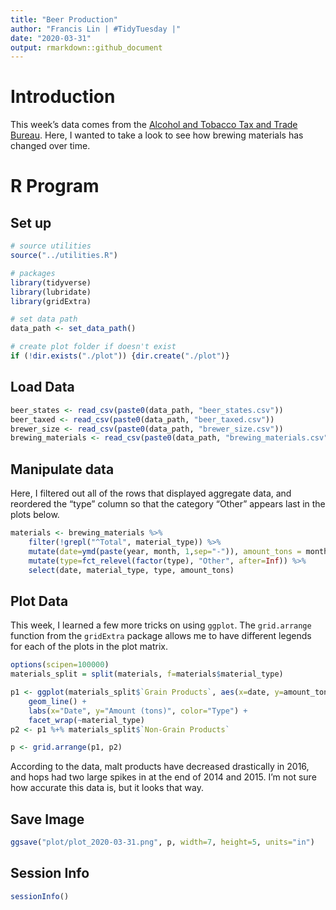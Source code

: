 ```yaml
---
title: "Beer Production"
author: "Francis Lin | #TidyTuesday |"
date: "2020-03-31"
output: rmarkdown::github_document
---
```


# Introduction

This week's data comes from the [Alcohol and Tobacco Tax and Trade Bureau](https://www.ttb.gov/beer/statistics). Here, I wanted to take a look to see how brewing materials has changed over time.

# R Program

## Set up

```r
# source utilities
source("../utilities.R")

# packages
library(tidyverse)
library(lubridate)
library(gridExtra)

# set data path
data_path <- set_data_path()

# create plot folder if doesn't exist
if (!dir.exists("./plot")) {dir.create("./plot")}
```


## Load Data

```r
beer_states <- read_csv(paste0(data_path, "beer_states.csv"))
beer_taxed <- read_csv(paste0(data_path, "beer_taxed.csv"))
brewer_size <- read_csv(paste0(data_path, "brewer_size.csv"))
brewing_materials <- read_csv(paste0(data_path, "brewing_materials.csv"))
```


## Manipulate data

Here, I filtered out all of the rows that displayed aggregate data, and reordered the "type" column so that the category "Other" appears last in the plots below.

```r
materials <- brewing_materials %>%
    filter(!grepl("^Total", material_type)) %>%
    mutate(date=ymd(paste(year, month, 1,sep="-")), amount_tons = month_current/2000) %>%
    mutate(type=fct_relevel(factor(type), "Other", after=Inf)) %>%
    select(date, material_type, type, amount_tons)
```


## Plot Data

This week, I learned a few more tricks on using `ggplot`. The `grid.arrange` function from the `gridExtra` package allows me to have different legends for each of the plots in the plot matrix.

```r
options(scipen=100000)
materials_split = split(materials, f=materials$material_type)

p1 <- ggplot(materials_split$`Grain Products`, aes(x=date, y=amount_tons, color=type)) + 
    geom_line() + 
    labs(x="Date", y="Amount (tons)", color="Type") +
    facet_wrap(~material_type)
p2 <- p1 %+% materials_split$`Non-Grain Products`

p <- grid.arrange(p1, p2)
```

According to the data, malt products have decreased drastically in 2016, and hops had two large spikes in at the end of 2014 and 2015. I'm not sure how accurate this data is, but it looks that way.

## Save Image

```r
ggsave("plot/plot_2020-03-31.png", p, width=7, height=5, units="in")
```


## Session Info

```r
sessionInfo()
```
